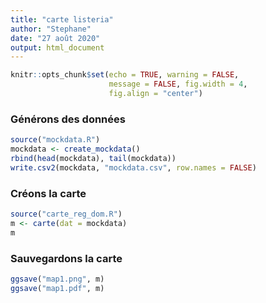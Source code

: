 ```yaml
---
title: "carte listeria"
author: "Stephane"
date: "27 août 2020"
output: html_document
---
```


```r
knitr::opts_chunk$set(echo = TRUE, warning = FALSE, 
                      message = FALSE, fig.width = 4, 
                      fig.align = "center")
```

### Générons des données
```r
source("mockdata.R")
mockdata <- create_mockdata()
rbind(head(mockdata), tail(mockdata))
write.csv2(mockdata, "mockdata.csv", row.names = FALSE)
```

### Créons la carte
```r
source("carte_reg_dom.R")
m <- carte(dat = mockdata)
m
```

### Sauvegardons la carte
```r
ggsave("map1.png", m)
ggsave("map1.pdf", m)
```

